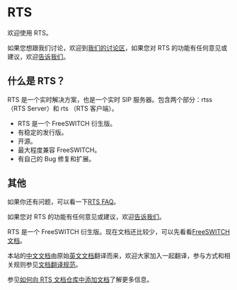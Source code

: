 # RTS

欢迎使用 RTS。

如果您想跟我们讨论，欢迎到[我们的讨论区](https://github.com/rts-cn/rts/discussions)，如果您对 RTS 的功能有任何意见或建议，欢迎[告诉我们](https://github.com/rts-cn/rts/discussions/24)。

## 什么是 RTS？

RTS 是一个实时解决方案，也是一个实时 SIP 服务器。包含两个部分：rtss（RTS Server）和 rts （RTS 客户端）。

- RTS 是一个 FreeSWITCH 衍生版。
- 有稳定的发行版。
- 开源。
- 最大程度兼容 FreeSWITCH。
- 有自己的 Bug 修复和扩展。

## 其他

如果你还有问题，可以看一下[RTS FAQ](faq)。

如果您对 RTS 的功能有任何意见或建议，欢迎[告诉我们](https://github.com/rts-cn/rts/discussions/24)。

RTS 是一个 FreeSWITCH 衍生版。现在文档还比较少，可以先看看[FreeSWITCH 文档](/FreeSWITCH-Explained/)。

本站的[中文文档](/FreeSWITCH-Explained/)由原始[英文文档](/freeswitch/)翻译而来，欢迎大家加入一起翻译，参与方式和相关规则参见[文档翻译规范](/docs/rts/translation-rules/)。

参见[如何向 RTS 文档仓库中添加文档](howto/add-docs/)了解更多信息。
